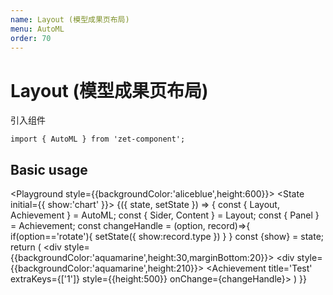 ```yaml
---
name: Layout (模型成果页布局)
menu: AutoML
order: 70
---
```



# Layout (模型成果页布局)

引入组件
```
import { AutoML } from 'zet-component';
```


## Basic usage

<Playground style={{backgroundColor:'aliceblue',height:600}}>
  <State initial={{ show:'chart' }}>
    {({ state, setState }) => {
      const { Layout, Achievement } = AutoML;
      const { Sider, Content } = Layout;
      const { Panel } = Achievement;
      const changeHandle = (option, record)=>{
         if(option=='rotate'){
            setState({
              show:record.type
            })
         }
      }
      const {show} = state;
      return (
          <Layout>
             <Sider width={500}>
                <div style={{backgroundColor:'aquamarine',height:30,marginBottom:20}}></div>
                <div style={{backgroundColor:'aquamarine',height:210}}></div>
             </Sider>
             <Content>
                <Achievement title='Test' extraKeys={['1']}  style={{height:500}} onChange={changeHandle}>
                    <Panel option='1' height={300}></Panel>
                    <Panel option='2' flex ></Panel>
                </Achievement>
             </Content>
          </Layout>
      )
    }}
  </State>
</Playground>

